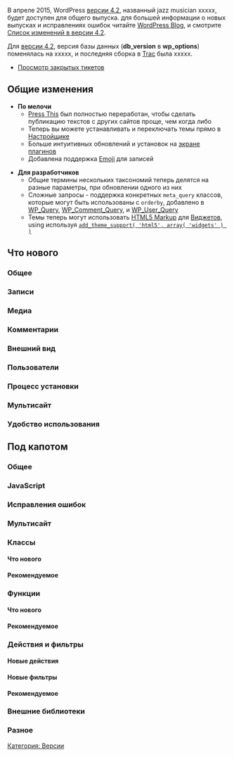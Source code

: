 {{Languages|
{{en|Version 4.2}}
{{ru|Версия 4.2}}
}}

В апреле 2015, WordPress [[Версия 4.2|версии 4.2]], названный jazz musician xxxxx, будет доступен для общего выпуска. для большей информации о новых выпусках и исправлениях ошибок читайте [http://wordpress.org/news/ WordPress Blog], и смотрите [[Changelog/4.2|Список изменений в версии 4.2]].

Для [[Версия 4.2|версии 4.2]], версия базы данных ('''db_version''' в '''wp_options''') поменялась на xxxxx, и последняя сборка в [https://core.trac.wordpress.org Trac] была xxxxx.

* [http://trac.wordpress.org/query?status=closed&milestone=4.2 Просмотр закрытых тикетов]

==Общие изменения==

* '''По мелочи'''
** [[Press This]] был полностью переработан, чтобы сделать публикацию текстов с других сайтов проще, чем когда либо
** Теперь вы можете устанавливать и переключать темы прямо в [[Theme_Customization_API|Настройщике]]
** Больше интуитивных обновлений и установок на [[Plugins Screen|экране плагинов]]
** Добавлена поддержка [[Emoji]] для записей

* '''Для разработчиков'''
** Общие термины нескольких таксономий теперь делятся на разные параметры, при обновлении одного из них
** Сложные запросы - поддержка конкретных <tt>meta_query</tt> классов, которые могут быть использованы с <tt>orderby</tt>, добавлено в [[Class_Reference/WP_Query|WP_Query]], [[Class_Reference/WP_Comment_Query|WP_Comment_Query]], и [[Class_Reference/WP_User_Query|WP_User_Query]]
** Темы теперь могут использовать [[Theme Markup|HTML5 Markup]] для [[WordPress Widgets|Виджетов]], using используя [[Function_Reference/add_theme_support#HTML5 | <tt>add_theme_support( 'html5', array( 'widgets' ) )</tt> ]]

==Что нового==


===Общее===


===Записи===


===Медиа===


===Комментарии===


===Внешний вид===


===Пользователи===


===Процесс установки===


===Мультисайт===


===Удобство использования===


==Под капотом==

=== Общее ===


=== JavaScript ===


=== Исправления ошибок ===


=== Мультисайт ===


=== Классы ===

==== Что нового ====


==== Рекомендуемое ====


=== Функции ===


==== Что нового ====


==== Рекомендуемое ====


=== Действия и фильтры ===


==== Новые действия ====


==== Новые фильтры ====


==== Рекомендуемое ====


=== Внешние библиотеки ===


=== Разное ===

{{Версии}}

[[Category:Версии|Категория: Версии]]